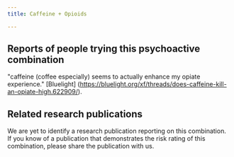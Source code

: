 ---
title: Caffeine + Opioids

---

## Reports of people trying this psychoactive combination

"caffeine (coffee especially) seems to actually enhance my opiate experience." [Bluelight] (https://bluelight.org/xf/threads/does-caffeine-kill-an-opiate-high.622909/).


## Related research publications

We are yet to identify a research publication reporting on this combination. If you know of a publication that demonstrates the risk rating of this combination, please share the publication with us.
